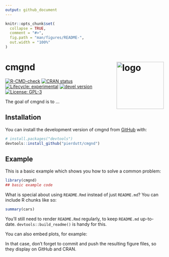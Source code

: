 ```yaml
---
output: github_document
---
```


<!-- README.md is generated from README.Rmd. Please edit that file -->

```r
knitr::opts_chunk$set(
  collapse = TRUE,
  comment = "#>",
  fig.path = "man/figures/README-",
  out.width = "100%"
)
```

# cmgnd <img src="man/figures/logo.svg" alt="logo" align="right" width="150" style="border: none; float: right;"/>

<!-- badges: start -->
[![R-CMD-check](https://github.com/pierdutt/cmgnd/actions/workflows/R-CMD-check.yaml/badge.svg)](https://github.com/pierdutt/cmgnd/actions/workflows/R-CMD-check.yaml)
[![CRAN status](https://www.r-pkg.org/badges/version/cmgnd)](https://CRAN.R-project.org/package=cmgnd) [![Lifecycle: experimental](https://img.shields.io/badge/lifecycle-experimental-orange.svg)](https://lifecycle.r-lib.org/articles/stages.html) [![devel version](https://img.shields.io/badge/devel%20version-0.1.0-blue.svg)](https://github.com/daniGiro/cmgnd) [![License: GPL-3](https://img.shields.io/badge/license-GPL--3-forestgreen.svg)](https://cran.r-project.org/web/licenses/GPL-3)
<!-- badges: end -->

The goal of cmgnd is to ...

## Installation

You can install the development version of cmgnd from [GitHub](https://github.com/) with:

``` r
# install.packages("devtools")
devtools::install_github("pierdutt/cmgnd")
```

## Example

This is a basic example which shows you how to solve a common problem:

```r
library(cmgnd)
## basic example code
```

What is special about using `README.Rmd` instead of just `README.md`? You can include R chunks like so:

```r
summary(cars)
```

You'll still need to render `README.Rmd` regularly, to keep `README.md` up-to-date. `devtools::build_readme()` is handy for this.

You can also embed plots, for example:

In that case, don't forget to commit and push the resulting figure files, so they display on GitHub and CRAN.
